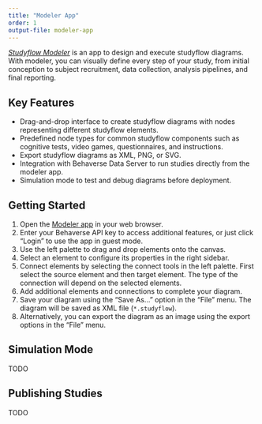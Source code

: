 ```yaml
---
title: "Modeler App"
order: 1
output-file: modeler-app
---
```


[*Studyflow Modeler*](https://behaverse.org/studyflow-modeler/){.external target="_blank"} is an app to design and execute studyflow diagrams. With modeler, you can visually define every step of your study, from initial conception to subject recruitment, data collection, analysis pipelines, and final reporting.

[^1]: The Studyflow Modeler app is available at [https://behaverse.org/studyflow-modeler/](https://behaverse.org/studyflow-modeler/)

## Key Features

- Drag-and-drop interface to create studyflow diagrams with nodes representing different studyflow elements.
- Predefined node types for common studyflow components such as cognitive tests, video games, questionnaires, and instructions.
- Export studyflow diagrams as XML, PNG, or SVG.
- Integration with Behaverse Data Server to run studies directly from the modeler app.
- Simulation mode to test and debug diagrams before deployment.

## Getting Started

1. Open the [Modeler app](https://behaverse.org/studyflow-modeler/app){.external target="_blank"} in your web browser.
2. Enter your Behaverse API key to access additional features, or just click "Login" to use the app in guest mode.
3. Use the left palette to drag and drop elements onto the canvas.
4. Select an element to configure its properties in the right sidebar.
5. Connect elements by selecting the connect tools in the left palette. First select the source element and then target element. The type of the connection will depend on the selected elements.
6. Add additional elements and connections to complete your diagram.
7. Save your diagram using the "Save As..." option in the "File" menu. The diagram will be saved as XML file (`*.studyflow`).
8. Alternatively, you can export the diagram as an image using the export options in the "File" menu.

## Simulation Mode

TODO

## Publishing Studies

TODO
